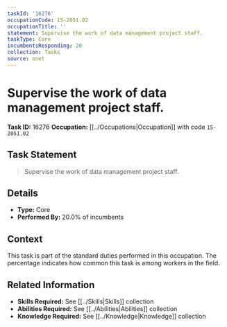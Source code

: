 ```yaml
---
taskId: '16276'
occupationCode: 15-2051.02
occupationTitle: ''
statement: Supervise the work of data management project staff.
taskType: Core
incumbentsResponding: 20
collection: Tasks
source: onet
---
```

# Supervise the work of data management project staff.

**Task ID:** 16276
**Occupation:** [[../Occupations|Occupation]] with code `15-2051.02`

## Task Statement

> Supervise the work of data management project staff.

## Details

- **Type:** Core
- **Performed By:** 20.0% of incumbents

## Context

This task is part of the standard duties performed in this occupation. The percentage indicates how common this task is among workers in the field.

## Related Information

- **Skills Required:** See [[../Skills|Skills]] collection
- **Abilities Required:** See [[../Abilities|Abilities]] collection
- **Knowledge Required:** See [[../Knowledge|Knowledge]] collection

